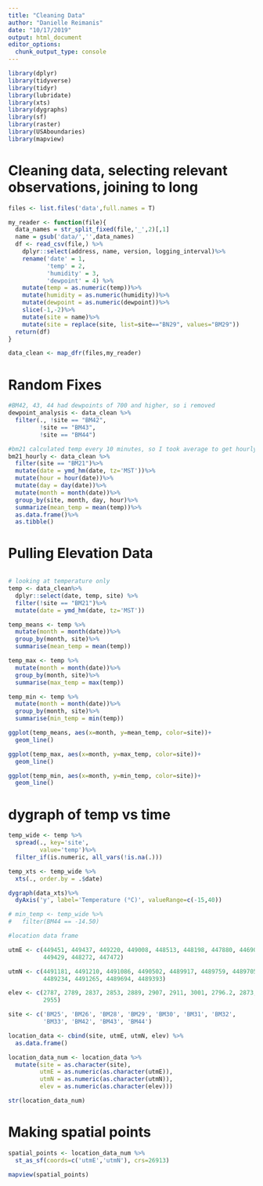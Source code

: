 ```yaml
---
title: "Cleaning Data"
author: "Danielle Reimanis"
date: "10/17/2019"
output: html_document
editor_options: 
  chunk_output_type: console
---
```


```r
library(dplyr)
library(tidyverse)
library(tidyr)
library(lubridate)
library(xts)
library(dygraphs)
library(sf)
library(raster)
library(USAboundaries)
library(mapview)


```

# Cleaning data, selecting relevant observations, joining to long

```r

files <- list.files('data',full.names = T)

my_reader <- function(file){
  data_names = str_split_fixed(file,'_',2)[,1]
  name = gsub('data/','',data_names)
  df <- read_csv(file,) %>%
    dplyr::select(address, name, version, logging_interval)%>%
    rename('date' = 1,
           'temp' = 2,
           'humidity' = 3,
           'dewpoint' = 4) %>%
    mutate(temp = as.numeric(temp))%>%
    mutate(humidity = as.numeric(humidity))%>%
    mutate(dewpoint = as.numeric(dewpoint))%>%
    slice(-1,-2)%>%
    mutate(site = name)%>%
    mutate(site = replace(site, list=site=="BN29", values="BM29"))
  return(df)
}

data_clean <- map_dfr(files,my_reader)

```

# Random Fixes
```r
#BM42, 43, 44 had dewpoints of 700 and higher, so i removed
dewpoint_analysis <- data_clean %>%
  filter(., !site == "BM42",
         !site == "BM43",
         !site == "BM44")

#bm21 calculated temp every 10 minutes, so I took average to get hourly
bm21_hourly <- data_clean %>%
  filter(site == "BM21")%>%
  mutate(date = ymd_hm(date, tz='MST'))%>%
  mutate(hour = hour(date))%>%
  mutate(day = day(date))%>%
  mutate(month = month(date))%>%
  group_by(site, month, day, hour)%>%
  summarize(mean_temp = mean(temp))%>%
  as.data.frame()%>%
  as.tibble()

```

# Pulling Elevation Data

```r



```



```r
# looking at temperature only
temp <- data_clean%>%
  dplyr::select(date, temp, site) %>%
  filter(!site == "BM21")%>%
  mutate(date = ymd_hm(date, tz='MST'))

temp_means <- temp %>%
  mutate(month = month(date))%>%
  group_by(month, site)%>%
  summarise(mean_temp = mean(temp))

temp_max <- temp %>%
  mutate(month = month(date))%>%
  group_by(month, site)%>%
  summarise(max_temp = max(temp))

temp_min <- temp %>%
  mutate(month = month(date))%>%
  group_by(month, site)%>%
  summarise(min_temp = min(temp))

ggplot(temp_means, aes(x=month, y=mean_temp, color=site))+
  geom_line()

ggplot(temp_max, aes(x=month, y=max_temp, color=site))+
  geom_line()

ggplot(temp_min, aes(x=month, y=min_temp, color=site))+
  geom_line()

```

# dygraph of temp vs time

```r
temp_wide <- temp %>%
  spread(., key='site',
         value='temp')%>%
  filter_if(is.numeric, all_vars(!is.na(.)))

temp_xts <- temp_wide %>%
  xts(., order.by = .$date)

dygraph(data_xts)%>%
  dyAxis('y', label='Temperature (°C)', valueRange=c(-15,40))

# min_temp <- temp_wide %>%
#   filter(BM44 == -14.50)

```



```r
#location data frame

utmE <- c(449451, 449437, 449220, 449008, 448513, 448198, 447880, 446903,
          449429, 448272, 447472)

utmN <- c(4491181, 4491210, 4491086, 4490502, 4489917, 4489759, 4489705,
          4489234, 4491265, 4489694, 4489393)

elev <- c(2787, 2789, 2837, 2853, 2889, 2907, 2911, 3001, 2796.2, 2873,
          2955)

site <- c('BM25', 'BM26', 'BM28', 'BM29', 'BM30', 'BM31', 'BM32', 
          'BM33', 'BM42', 'BM43', 'BM44')

location_data <- cbind(site, utmE, utmN, elev) %>%
  as.data.frame()

location_data_num <- location_data %>%
  mutate(site = as.character(site),
         utmE = as.numeric(as.character(utmE)),
         utmN = as.numeric(as.character(utmN)),
         elev = as.numeric(as.character(elev)))

str(location_data_num)
```

# Making spatial points
```r

spatial_points <- location_data_num %>%
  st_as_sf(coords=c('utmE','utmN'), crs=26913)

mapview(spatial_points)

```

